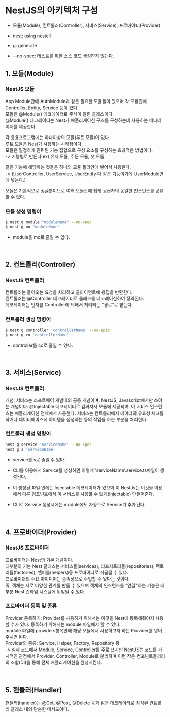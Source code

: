 # NestJS의 아키텍처 구성

- 모듈(Module), 컨트롤러(Controller), 서비스(Service), 프로바이더(Provider)

- nest: using nestcli
- g: generate
- --no-spec: 테스트를 위한 소스 코드 생성하지 않는다.

## 1. 모듈(Module)

### NestJS 모듈

App Module안에 AuthModule과 같은 필요한 모듈들이 있으며 각 모듈안에 Controller, Entity, Service 등이 있다.  
모듈은 @Module() 데코레이터로 주석이 달린 클래스이다.  
@Module() 데코레이터는 Nest가 애플리케이션 구조를 구성하는데 사용하는 메타데이터를 제공한다.

각 응용프로그램에는 하나이상의 모듈(루트 모듈)이 있다.  
루트 모듈은 Nest가 사용하는 시작점이다.  
모듈은 밀접하게 관련된 기능 집합으로 구성 요소를 구성하는 효과적은 방법이다.  
 -> 기능별로 만든다 ex) 유저 모듈, 주문 모듈, 챗 모듈

같은 기능에 해당하는 것들은 하나의 모듈 폴더안에 넣어서 사용한다.  
 -> (UserController, UserService, UserEntity 다 같은 기능이기에 UserModule안에 넣는다.)

모듈은 기본적으로 싱글톤이므로 여러 모듈간에 쉽게 공급자의 동일한 인스턴스를 공유할 수 있다.

### 모듈 생성 명령어

```sh
$ nest g module "moduleName" --no-spec
$ nest g mo "moduleName"
```

- module을 mo로 줄일 수 있다.

<br />

## 2. 컨트롤러(Controller)

### NestJS 컨트롤러

컨트롤러는 들어오는 요청을 처리하고 클라이언트에 응답을 반환한다.  
컨트롤러는 @Controller 데코레이터로 클래스를 데코레이션하여 정의된다.  
데코레이터는 인자를 Controller에 의해서 처리되는 "경로"로 받는다.

### 컨트롤러 생성 명령어

```sh
$ nest g controller 'controllerName' --no-spec
$ nest g co 'controllerName'
```

- controller를 co로 줄일 수 있다.

<br />

## 3. 서비스(Service)

### NestJS 컨트롤러

개념: 서비스는 소프트웨어 개발내의 공통 개념이며, NestJS, Javascript에서만 쓰이는 개념이다.
@Injectable 데코레이터로 감싸져서 모듈에 제공되며, 이 서비스 인스턴스는 애플리케이션 전체에서 사용한다.
서비스는 컨트롤러에서 데이터의 유효성 체크를 하거나 데이터베이스에 아이템을 생성하는 등의 작업을 하는 부분을 처리한다.

### 컨트롤러 생성 명령어

```sh
nest g service 'serviceName' --no-spec
nest g s 'serviceName'
```

- service를 s로 줄일 수 있다.

- CLI를 이용해서 Service를 생성하면 이렇게 'serviceName'.service.ts파일이 생성된다.
- 이 생성된 파일 안에는 Injectable 데코레이터가 있으며 이 NestJs는 이것을 이용해서 다른 컴포넌트에서 이 서비스를 사용할 수 있게(Injectable) 만들어준다.
- CLI로 Service 생성시에는 module에도 자동으로 Service가 추가된다.

<br />

## 4. 프로바이더(Provider)

### NestJS 프로바이더

프로바이더는 Nest의 기본 개념이다.  
대부분의 기본 Nest 클래스는 서비스들(services), 리포지토리들(repositories), 팩토리들(factories), 헬퍼들(helpers)등 프로바이더로 취급될 수 있다.  
프로바이더의 주요 아이디어는 종속성으로 주입할 수 있다는 것이다.  
즉, 객체는 서로 다양한 관계를 만들 수 있으며 객체의 인스턴스를 "연결"하는 기능은 대부분 Nest 런타임 시스템에 위임될 수 있다.

### 프로바이더 등록 및 종류

Provider 등록하기: Provider를 사용하기 위해서는 이것을 Nest에 등록해줘야지 사용할 수가 있다. 등록하기 위해서는 module 파일에서 할 수 있다.  
module 파일에 providers항목안에 해당 모듈에서 사용하고자 하는 Provider를 넣어주시면 된다.  
Provider의 종류: Service, Helper, Factory, Repository 등  
 -> 실제 코드에서 Module, Service, Controller를 주로 쓰지만 NestJS는 코드를 거시적인 관점에서 Provider, Controller, Module로 분리하며 이런 작은 컴포넌트들끼리의 조합(DI)을 통해 전체 애플리케이션을 완성시킨다.

<br />

## 5. 핸들러(Handler)

핸들러(handler)는 @Get, @Post, @Delete 등과 같은 데코레이터로 장식된 컨트롤러 클래스 내의 단순한 메서드이다.
